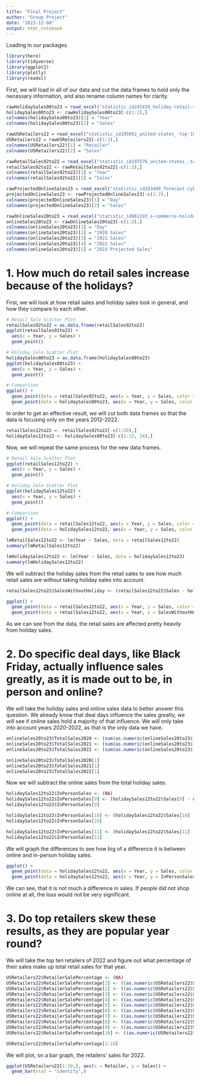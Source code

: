 ---
title: "Final Project"
author: "Group Project"
date: "2023-12-08"
output: html_notebook
---

Loading in our packages.

```{r}
library(here)
library(tidyverse)
library(ggplot2)
library(plotly)
library(readxl)
```

First, we will load in all of our data and cut the data frames to hold only the necessary information, and also rename column names for clarity.

```{r}
rawHolidaySales00to23 = read_excel("statistic_id243439_holiday-retail-sales-in-the-united-states-2000-2023.xlsx", 2)
holidaySales00to23 <- rawHolidaySales00to23[-c(1:2),]
colnames(holidaySales00to23)[1] = "Year"
colnames(holidaySales00to23)[2] = "Sales"

rawUSRetailers22 = read_excel("statistic_id195992_united-states_-top-100-retailers-2022-by-us-retail-sales.xlsx", 2)
USRetailers22 = rawUSRetailers22[-c(1:2),]
colnames(USRetailers22)[1] = "Retailer"
colnames(USRetailers22)[2] = "Sales"

rawRetailSales92to22 = read_excel("statistic_id197576_united-states_-total-retail-sales-in-the-united-states-1992-2022.xlsx", 2)
retailSales92to22 <- rawRetailSales92to22[-c(1:2),]
colnames(retailSales92to22)[1] = "Year"
colnames(retailSales92to22)[2] = "Sales"

rawProjectedOnlineSales23 = read_excel("statistic_id283409_forecast-cyber-five-online-retail-sales-in-the-us2023.xlsx", 2)
projectedOnlineSales23 <- rawProjectedOnlineSales23[-c(1:2),]
colnames(projectedOnlineSales23)[1] = "Day"
colnames(projectedOnlineSales23)[2] = "Sales"

rawOnlineSales20to23 = read_excel("statistic_id861193_e-commerce-holiday-season-revenue-in-the-us-2019-2023-by-shopping-day.xlsx", 2)
onlineSales20to23 <- rawOnlineSales20to23[-c(1:2),]
colnames(onlineSales20to23)[1] = "Day"
colnames(onlineSales20to23)[2] = "2020 Sales"
colnames(onlineSales20to23)[3] = "2021 Sales"
colnames(onlineSales20to23)[4] = "2022 Sales"
colnames(onlineSales20to23)[5] = "2023 Projected Sales"
```

# 1. How much do retail sales increase because of the holidays?

First, we will look at how retail sales and holiday sales look in general, and how they compare to each other.

```{r}
# Retail Sale Scatter Plot
retailSales92to22 = as.data.frame(retailSales92to22)
ggplot(retailSales92to22) +
  aes(x = Year, y = Sales) +
  geom_point()

# Holiday Sale Scatter Plot
holidaySales00to23 = as.data.frame(holidaySales00to23)
ggplot(holidaySales00to23) +
  aes(x = Year, y = Sales) +
  geom_point()

# Comparison
ggplot() +
  geom_point(data = retailSales92to22, aes(x = Year, y = Sales, color = "cyan")) +
  geom_point(data = holidaySales00to23, aes(x = Year, y = Sales, color = "coral"))
```

In order to get an effective result, we will cut both data frames so that the data is focusing only on the years 2012-2022.

```{r}
retailSales12to22 <- retailSales92to22[-c(1:20),]
holidaySales12to22 <- holidaySales00to23[-c(1:12, 24),]
```

Now, we will repeat the same process for the new data frames.

```{r}
# Retail Sale Scatter Plot
ggplot(retailSales12to22) +
  aes(x = Year, y = Sales) +
  geom_point()

# Holiday Sale Scatter Plot
ggplot(holidaySales12to22) +
  aes(x = Year, y = Sales) +
  geom_point()

# Comparison
ggplot() +
  geom_point(data = retailSales12to22, aes(x = Year, y = Sales, color = "cyan")) +
  geom_point(data = holidaySales12to22, aes(x = Year, y = Sales, color = "coral"))
```

```{r}
lmRetailSales12to22 <- lm(Year ~ Sales, data = retailSales12to22)
summary(lmRetailSales12to22)

lmHolidaySales12to22 <- lm(Year ~ Sales, data = holidaySales12to22)
summary(lmHolidaySales12to22)
```

We will subtract the holiday sales from the retail sales to see how much retail sales are without taking holiday sales into account.

```{r}
retailSales12to22$SalesWithoutHoliday <- (retailSales12to22$Sales - holidaySales12to22$Sales)

ggplot() +
  geom_point(data = retailSales12to22, aes(x = Year, y = Sales, color = "cyan")) +
  geom_point(data = retailSales12to22, aes(x = Year, y = SalesWithoutHoliday, color = "coral"))
```

As we can see from the data, the retail sales are affected pretty heavily from holiday sales.

# 2. Do specific deal days, like Black Friday, actually influence sales greatly, as it is made out to be, in person and online?

We will take the holiday sales and online sales data to better answer this question. We already know that deal days influence the sales greatly, we will see if online sales hold a majority of that influence. We will only take into account years 2020-2022, as that is the only data we have.

```{r}
onlineSales20to23$TotalSales2020 <- (sum(as.numeric(onlineSales20to23$`2020 Sales`)))
onlineSales20to23$TotalSales2021 <- (sum(as.numeric(onlineSales20to23$`2021 Sales`)))
onlineSales20to23$TotalSales2022 <- (sum(as.numeric(onlineSales20to23$`2022 Sales`)))

onlineSales20to23$TotalSales2020[1]
onlineSales20to23$TotalSales2021[1]
onlineSales20to23$TotalSales2022[1]
```

Now we will subtract the online sales from the total holiday sales.

```{r}
holidaySales12to22$InPersonSales <- (NA)
holidaySales12to22$InPersonSales[9] <- (holidaySales12to22$Sales[9] - onlineSales20to23$TotalSales2020[1])
holidaySales12to22$InPersonSales[9]

holidaySales12to22$InPersonSales[10] <- (holidaySales12to22$Sales[10] - onlineSales20to23$TotalSales2020[1])
holidaySales12to22$InPersonSales[10]

holidaySales12to22$InPersonSales[11] <- (holidaySales12to22$Sales[11] - onlineSales20to23$TotalSales2020[1])
holidaySales12to22$InPersonSales[11]
```

We will graph the differences to see how big of a difference it is between online and in-person holiday sales.

```{r}
ggplot() +
  geom_point(data = holidaySales12to22, aes(x = Year, y = Sales, color = "cyan")) +
  geom_point(data = holidaySales12to22, aes(x = Year, y = InPersonSales, color = "coral"))#change legends
```

We can see, that it is not much a difference in sales. If people did not shop online at all, the loss would not be very significant.

# 3. Do top retailers skew these results, as they are popular year round?

We will take the top ten retailers of 2022 and figure out what percentage of their sales make up total retail sales for that year.

```{r}
USRetailers22$RetailerSalePercentage <- (NA)
USRetailers22$RetailerSalePercentage[1] <- ((as.numeric(USRetailers22$Sales[1]) / as.numeric(retailSales12to22$Sales[11])) * 100 )
USRetailers22$RetailerSalePercentage[2] <- ((as.numeric(USRetailers22$Sales[2]) / as.numeric(retailSales12to22$Sales[11])) * 100 )
USRetailers22$RetailerSalePercentage[3] <- ((as.numeric(USRetailers22$Sales[3]) / as.numeric(retailSales12to22$Sales[11])) * 100 )
USRetailers22$RetailerSalePercentage[4] <- ((as.numeric(USRetailers22$Sales[4]) / as.numeric(retailSales12to22$Sales[11])) * 100 )
USRetailers22$RetailerSalePercentage[5] <- ((as.numeric(USRetailers22$Sales[5]) / as.numeric(retailSales12to22$Sales[11])) * 100 )
USRetailers22$RetailerSalePercentage[6] <- ((as.numeric(USRetailers22$Sales[6]) / as.numeric(retailSales12to22$Sales[11])) * 100 )
USRetailers22$RetailerSalePercentage[7] <- ((as.numeric(USRetailers22$Sales[7]) / as.numeric(retailSales12to22$Sales[11])) * 100 )
USRetailers22$RetailerSalePercentage[8] <- ((as.numeric(USRetailers22$Sales[8]) / as.numeric(retailSales12to22$Sales[11])) * 100 )
USRetailers22$RetailerSalePercentage[9] <- ((as.numeric(USRetailers22$Sales[9]) / as.numeric(retailSales12to22$Sales[11])) * 100 )
USRetailers22$RetailerSalePercentage[10] <- ((as.numeric(USRetailers22$Sales[10]) / as.numeric(retailSales12to22$Sales[11])) * 100 )

USRetailers22$RetailerSalePercentage[1:10]
```

We will plot, on a bar graph, the retailers' sales for 2022.

```{r}
ggplot(USRetailers22[1:10,], aes(x = Retailer, y = Sales)) +
  geom_bar(stat = "identity",)
```










